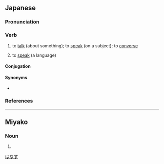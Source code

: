 ==Japanese==
{{ja-kanjitab|はな|yomi=kun}}

===Pronunciation===
{{ja-pron|はなす|acc=2|yomi=kun|acc_ref=NHK}}
{{ja-ojad}}

===Verb===
{{ja-verb|はなす|type=1|tr=both}}

# {{lb|ja|transitive}} to [[talk]] (about something); to [[speak]] (on a subject); to [[converse]]
# to [[speak]] (a language)
#: {{ja-usex|アイスランドではアイスランド語を'''話します'''。|^アイスランド で は アイスランド-ご を '''はなします'''。|They '''speak''' Icelandic in Iceland.}}

====Conjugation====
{{ja-go-su|はな}}

====Synonyms====
* {{sense|speak, talk}} {{ja-r|喋る|しゃべる}}

===References===
<references />

[[Category:Japanese basic words|はなす]]

----

==Miyako==

===Noun===
{{head|mvi|noun|hiragana|ぱなす|romaji|panasu|sort=はなす''}}

# {{alternative form of|mvi|話|tr=panasu}}